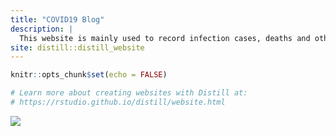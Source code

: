 ```yaml
---
title: "COVID19 Blog"
description: |
  This website is mainly used to record infection cases, deaths and other related data in some countries since the COVID-19 outbreak. We hope that through the changing trends of these data, we can gain insight into the impact of the epidemic on this country or region, and whether the government's control of the epidemic is effective.
site: distill::distill_website
---
```


```r
knitr::opts_chunk$set(echo = FALSE)

# Learn more about creating websites with Distill at:
# https://rstudio.github.io/distill/website.html

```


![](58836980_401.jpeg)



